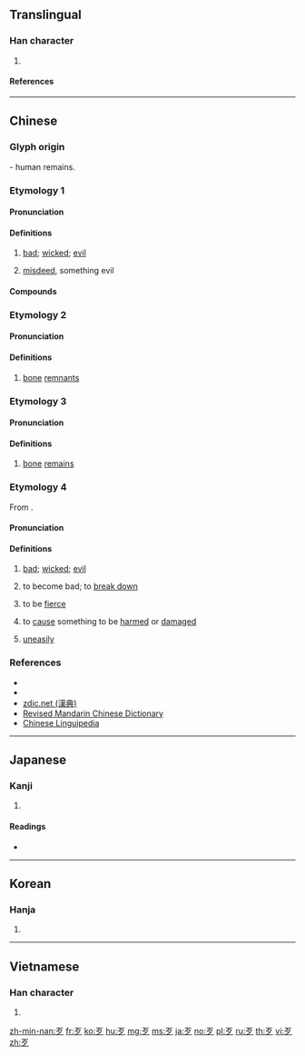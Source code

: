 {{character info/new}}
{{also|歺}}
==Translingual==
{{stroke order|type=animate}}

===Han character===
{{Han char|rn=78|rad=歹|as=00|sn=4|four=10207|canj=MNI|ids=⿱一夕}}

# {{mul-kangxi radical-def}}

====References====
{{Han ref|kx=0578.150|dkj=16359|dj=0969.070|hdz=21379.140|uh=6B79}}

----

==Chinese==

===Glyph origin===
{{Han etyl}}
{{liushu|p}} - human remains.

===Etymology 1===
{{zh-forms|alt=歺,𣦶}}
{{rfe|zh}}

====Pronunciation====
{{zh-pron
|m=dǎi
|c=daai2
|h=pfs=tái
|mn=tái
|mn-t=dai2
|w=
|mc=
|oc=
|ma=
|cat=a,n
}}

====Definitions====
{{zh-hanzi}}

# [[bad]]; [[wicked]]; [[evil]]
#: {{zh-x|歹意|'''malicious''' intent}}
# [[misdeed]], something evil
#: {{zh-x|為{wéi}非作歹|to do '''evil'''}}

====Compounds====
{{zh-der|三好兩歹|做好做歹|好歹|不識好歹|心歹|好說歹說|作歹|不知好歹|不分好歹|歹鬥毛|歹命|歹做出|歹人|歹婆娘|歹事|歹不中|為非作歹|歹徒橫行|歹勢|歹話|歹徒|歹鬥|歹路|生非作歹|有個好歹|放歹|歹心|歹口|歹事頭|歹毒|歹戲拖棚|歹意|歹生活|莽古歹|說好說歹}}

===Etymology 2===
{{zh-forms|alt=歺,𣦵,𡰮}}

====Pronunciation====
{{zh-pron
|m=è
|c=ngaat6,aat3
|mc=y
|oc=y
|cat=n
}}

====Definitions====
{{zh-hanzi}}

# {{zh-obsolete}} [[bone]] [[remnant]]s

===Etymology 3===

====Pronunciation====
{{zh-pron
|m=jīng
|cat=n
}}

====Definitions====
{{zh-hanzi}}

# {{zh-obsolete}} [[bone]] [[remains]]

===Etymology 4===
{{zh-forms|alt=否,壞,痞-Teochew}}
From {{zh-l|*否}}.

====Pronunciation====
{{zh-pron
|mn=xm,zz,tw:pháiⁿ/ml,twv:phái
|mn-t=pai2
|cat=a,v,adv
}}

====Definitions====
{{zh-hanzi}} {{tlb|zh|Min Nan}}

# [[bad]]; [[wicked]]; [[evil]]
#: {{zh-x|歹勢{-sè}|excuse me (lit. '''bad''' feeling)|MN}}
# to become bad; to [[break down]]
#: {{zh-x|冷氣 歹 去 矣！|The air conditioner '''broke down'''!|MN|tr=Léng-khì '''pháiⁿ'''--khì--ah!}}
# to be [[fierce]]
#: {{zh-x|你 無代無誌 歹 我 創 啥？|Why are you '''being fierce''' to me for no reason?|MN}}
# to [[cause]] something to be [[harmed]] or [[damaged]]
#: {{zh-x|我 食-歹 腹肚，所以 下晡 著 請假。|I '''became sick''' because of bad food, so I have to take my afternoon off.|MN}}
# {{lb|zh|Xiamen|Taiwan}} [[uneasily]]
#: {{zh-x|落雨 的 時陣，這{chit} 條{tiâu} 路 就{tō} 變 甲 真 歹 行。|When it rains, the road becomes really '''difficult''' to walk on.|MN}}

===References===
* {{thcwd|817}}
* {{thcwda|297}}
* [http://www.zdic.net/z/1c/js/6B79.htm zdic.net (漢典)]
* [http://dict.revised.moe.edu.tw/ Revised Mandarin Chinese Dictionary]
* [http://chinese-linguipedia.org/clk/search/%E6%AD%B9/94114/189440 Chinese Linguipedia]

----

==Japanese==

===Kanji===
{{ja-kanji|grade=|rs=歹00}}

# {{defn|lang=ja|sort=歹00}}

====Readings====
* {{ja-readings|on=[[がつ]] (gatsu), [[あつ]] (atsu), [[がち]] (gachi)|kun=[[わるい]] (warui), [[かばねへん]] (kabanehen)}}

----

==Korean==

===Hanja===
{{ko-hanja|hangeul=[[알]], [[대]]|eumhun=|rv=al, dae|mr=al, tae|y=al, tay}}

# {{defn|lang=ko|sort=歹00}}

----

==Vietnamese==

===Han character===
{{vi-readings|rs=歹00| hanviet = [[ngạt]], [[đãi]], [[ngặt]]}}

# {{defn|lang=vi|sort=歹00}}

[[Category:CJKV radicals| ]]

[[zh-min-nan:歹]]
[[fr:歹]]
[[ko:歹]]
[[hu:歹]]
[[mg:歹]]
[[ms:歹]]
[[ja:歹]]
[[no:歹]]
[[pl:歹]]
[[ru:歹]]
[[th:歹]]
[[vi:歹]]
[[zh:歹]]